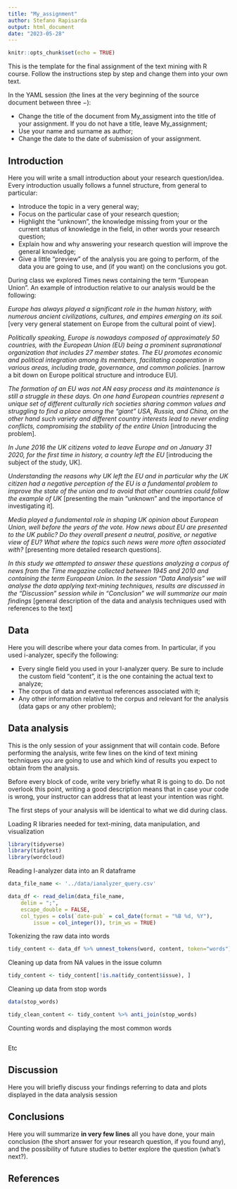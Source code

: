 ```yaml
---
title: "My_assignment"
author: Stefano Rapisarda
output: html_document
date: "2023-05-28"
---
```


```r
knitr::opts_chunk$set(echo = TRUE)
```

This is the template for the final assignment of the text mining with R course. Follow the instructions step by step and change them into your own text.

In the YAML session (the lines at the very beginning of the source document between three $-$):

-   Change the title of the document from My_assigment into the title of your assignment. If you do not have a title, leave My_assignment;
-   Use your name and surname as author;
-   Change the date to the date of submission of your assignment.

## Introduction

Here you will write a small introduction about your research question/idea. Every introduction usually follows a funnel structure, from general to particular:

-   Introduce the topic in a very general way;
-   Focus on the particular case of your research question;
-   Highlight the "unknown", the knowledge missing from your or the current status of knowledge in the field, in other words your research question;
-   Explain how and why answering your research question will improve the general knowledge;
-   Give a little "preview" of the analysis you are going to perform, of the data you are going to use, and (if you want) on the conclusions you got.

During class we explored Times news containing the term "European Union". An example of introduction relative to our analysis would be the following:

*Europe has always played a significant role in the human history, with numerous ancient civilizations, cultures, and empires emerging on its soil. * [very very general statement on Europe from the cultural point of view]. 

*Politically speaking, Europe is nowadays composed of approximately 50 countries, with the European Union (EU) being a prominent supranational organization that includes 27 member states. The EU promotes economic and political integration among its members, facilitating cooperation in various areas, including trade, governance, and common policies.* 
[narrow a bit down on Europe political structure and introduce EU]. 

*The formation of an EU was not AN easy process and its maintenance is still a struggle in these days. On one hand European countries represent a unique set of different culturally rich societies sharing common values and struggling to find a place among the "giant" USA, Russia, and China, on the other hand such variety and different country interests lead to never ending conflicts, compromising the stability of the entire Union* [introducing the problem]. 

*In June 2016 the UK citizens voted to leave Europe and on January 31 2020, for the first time in history, a country left the EU* [introducing the subject of the study, UK]. 

*Understanding the reasons why UK left the EU and in particular why the UK citizen had a negative perception of the EU is a fundamental problem to improve the state of the union and to avoid that other countries could follow the example of UK* [presenting the main "unknown" and the importance of investigating it]. 

*Media played a fundamental role in shaping UK opinion about European Union, well before the years of the vote. How news about EU are presented to the UK public? Do they overall present a neutral, positive, or negative view of EU? What where the topics such news were more often associated with?* [presenting more detailed research questions]. 

*In this study we attempted to answer these questions analyzing a corpus of news from the Time megazine collected between 1945 and 2010 and containing the term European Union. In the session "Data Analysis" we will analyse the data applying text-mining techniques, results are discussed in the "Discussion" session while in "Conclusion" we will summarize our main findings* [general description of the data and analysis techniques used with references to the text]

## Data

Here you will describe where your data comes from. In particular, if you used i-analyzer, specify the following:

-   Every single field you used in your I-analyzer query. Be sure to include the custom field "content", it is the one containing the actual text to analyze;
-   The corpus of data and eventual references associated with it;
-   Any other information relative to the corpus and relevant for the analysis (data gaps or any other problem);

## Data analysis

This is the only session of your assignment that will contain code. Before performing the analysis, write few lines on the kind of text mining techniques you are going to use and which kind of results you expect to obtain from the analysis. 

Before every block of code, write very briefly what R is going to do. Do not overlook this point, writing a good description means that in case your code is wrong, your instructor can address that at least your intention was right.

The first steps of your analysis will be identical to what we did during class.

Loading R libraries needed for text-mining, data manipulation, and visualization
```r
library(tidyverse)
library(tidytext)
library(wordcloud)
```

Reading I-analyzer data into an R dataframe
```r
data_file_name <- '../data/ianalyzer_query.csv'

data_df <- read_delim(data_file_name, 
    delim = ";", 
    escape_double = FALSE, 
    col_types = cols(`date-pub` = col_date(format = "%B %d, %Y"), 
        issue = col_integer()), trim_ws = TRUE)
```

Tokenizing the raw data into words
```r
tidy_content <- data_df %>% unnest_tokens(word, content, token="words")
```

Cleaning up data from NA values in the issue column
```r
tidy_content <- tidy_content[!is.na(tidy_content$issue), ]
```

Cleaning up data from stop words
```r
data(stop_words)

tidy_clean_content <- tidy_content %>% anti_join(stop_words)
```

Counting words and displaying the most common words
```r
```

Etc

## Discussion

Here you will briefly discuss your findings referring to data and plots displayed in the data analysis session

## Conclusions

Here you will summarize **in very few lines** all you have done, your main conclusion (the short answer for your research question, if you found any), and the possibility of future studies to better explore the question (what's next?).

## References

<Instructions for integrating bibliography from Zenodo>